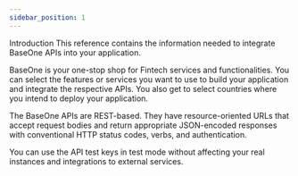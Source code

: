 ```yaml
---
sidebar_position: 1
---
```


Introduction
This reference contains the information needed to integrate BaseOne APIs into your application.

BaseOne is your one-stop shop for Fintech services and functionalities. You can select the features or services you want to use to build your application and integrate the respective APIs. You also get to select countries where you intend to deploy your application.

The BaseOne APIs are REST-based. They have resource-oriented URLs that accept request bodies and return appropriate JSON-encoded responses with conventional HTTP status codes, verbs, and authentication.

You can use the API test keys in test mode without affecting your real instances and integrations to external services.
